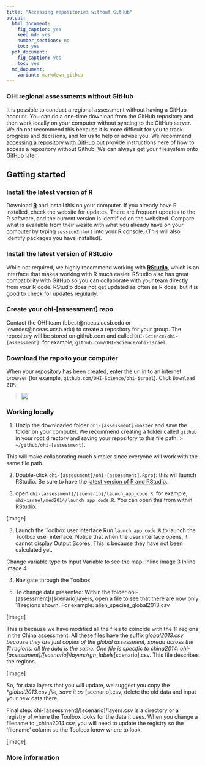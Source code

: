 ```yaml
---
title: "Accessing repositories without GitHub"
output: 
  html_document:
    fig_caption: yes
    keep_md: yes
    number_sections: no
    toc: yes
  pdf_document: 
    fig_caption: yes
    toc: yes
  md_document:
    variant: markdown_github
---
```


### OHI regional assessments without GitHub
It is possible to conduct a regional assessment without having a GitHub account. You can do a one-time download from the GitHub repository and then work locally on your computer without syncing to the GitHub server. We do not recommend this because it is more difficult for you to track progress and decisions, and for us to help or advise you. We recommend [accessing a repository with GitHub](https://github.com/OHI-Science/ohimanual/blob/master/tutorials/accessing_a_repo/accessing_a_repo.md) but provide instructions here of how to access a repository without Github. We can always get your filesystem onto GitHub later. 

## Getting started

### Install the latest version of R
Download [**R**](http://cran.r-project.org/) and install this on your computer. If you already have R installed, check the website for updates. There are frequent updates to the R software, and the current version is identified on the websited. Compare what is available from their wesite with what you already have on your computer by typing `sessionInfo()` into your R console. (This will also identify packages you have installed).

### Install the latest version of RStudio
While not required, we highly recommend working with [**RStudio**](http://www.rstudio.com/products/RStudio/), which is an interface that makes working with R much easier. RStudio also has great compatibility with GitHub so you can collaborate with your team directly from your R code. RStudio does not get updated as often as R does, but it is good to check for updates regularly. 

### Create your ohi-[assessment] repo
Contact the OHI team (bbest@nceas.ucsb.edu or lowndes@nceas.ucsb.edu) to create a repository for your group. The repository will be stored on github.com and called `OHI-Science/ohi-[assessment]`: for example, `github.com/OHI-Science/ohi-israel`.

### Download the repo to your computer
When your repository has been created, enter the url in to an internet browser (for example, `github.com/OHI-Science/ohi-israel`). Click `Download ZIP`.  
  
> ![](zfig_download_zip_sk.png)  
  
### Working locally

1. Unzip the downloaded folder `ohi-[assessment]-master` and save the folder on your computer. We recommend creating a folder called `github` in your root directory and saving your repository to this file path: 
> `~/github/ohi-[assessment]`. 

This will make collaborating much simpler since everyone will work with the same file path. 

2. Double-click `ohi-[assessment]/ohi-[assessment].Rproj`: this will launch RStudio. Be sure to have the [latest version of R and RStudio](https://github.com/OHI-Science/ohimanual/blob/master/tutorials/required_software/required_software.md#software).

3. open `ohi-[assessment]/[scenario]/launch_app_code.R`: for example, `ohi-israel/med2014/launch_app_code.R`. You can open this from within RStudio: 
  
[image]

3. Launch the Toolbox user interface 
Run `launch_app_code.R` to launch the Toolbox user interface. Notice that when the user interface opens, it cannot display Output Scores. This is because they have not been calculated yet. 
  
Change variable type to Input Variable to see the map: Inline image 3
Inline image 4

4. Navigate through the Toolbox

5. To change data presented: 
Within the folder ohi-[assessment]/[scenario]layers, open a file to see that there are now only 11 regions shown. For example: alien_species_global2013.csv
  
[image]  
  
This is because we have modified all the files to coincide with the 11 regions in the China assessment. All these files have the suffix _global2013.csv because they are just copies of the global assessment, spread across the 11 regions: all the data is the same. 
One file is specific to china2014: ohi-[assessment]/[scenario]/layers/rgn_labels_[scenario].csv. This file describes the regions.

[image]  

So, for data layers that you will update, we suggest you copy the *_global2013.csv file, save it as _[scenario].csv, delete the old data and input your new data there. 

Final step: ohi-[assessment]/[scenario]/layers.csv is a directory or a registry of where the Toolbox looks for the data it uses. When you change a filename to _china2014.csv, you will need to update the registry so the 'filename' column so the Toolbox know where to look.

[image]

### More information


